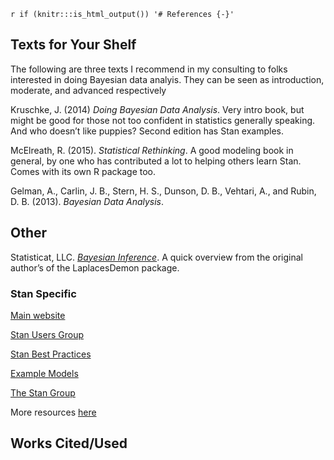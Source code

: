 `r if (knitr:::is_html_output()) '# References {-}'`

## Texts for Your Shelf


The following are three texts I recommend in my consulting to folks interested in doing Bayesian data analyis. They can be seen as introduction, moderate, and advanced respectively

Kruschke, J. (2014) *Doing Bayesian Data Analysis*. Very intro book, but might be good for those not too confident in statistics generally speaking. And who doesn't like puppies? Second edition has Stan examples.

McElreath, R. (2015). *Statistical Rethinking*.  A good modeling book in general, by one who has contributed a lot to helping others learn Stan.  Comes with its own R package too.

Gelman, A., Carlin, J. B., Stern, H. S., Dunson, D. B., Vehtari, A., and Rubin, D. B. (2013). *Bayesian Data Analysis*.


## Other

Statisticat, LLC. [*Bayesian Inference*](https://cran.r-project.org/web/packages/LaplacesDemon/vignettes/BayesianInference.pdf). A quick overview from the original author's of the <span class="pack">LaplacesDemon</span> package.


### Stan Specific

[Main website](http://mc-stan.org/)

[Stan Users Group](http://discourse.mc-stan.org/)

[Stan Best Practices](https://github.com/stan-dev/stan/wiki/Stan-Best-Practices)

[Example Models](https://github.com/stan-dev/example-models/wiki)

[The Stan Group](http://stan.fit/)

More resources [here](http://mc-stan.org/documentation/)


## Works Cited/Used
